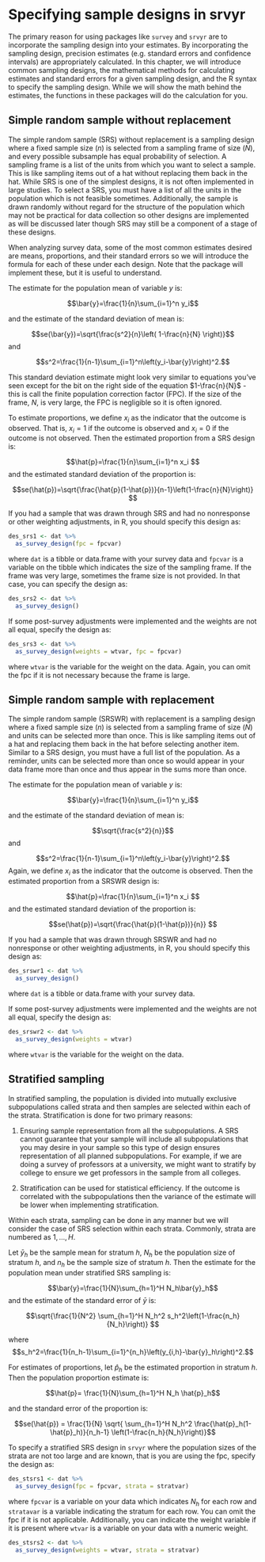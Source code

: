 # Specifying sample designs in srvyr {#c05}

The primary reason for using packages like `survey` and `srvyr` are to incorporate the sampling design into your estimates. By incorporating the sampling design, precision estimates (e.g. standard errors and confidence intervals) are appropriately calculated. In this chapter, we will introduce common sampling designs, the mathematical methods for calculating estimates and standard errors for a given sampling design, and the R syntax to specify the sampling design. While we will show the math behind the estimates, the functions in these packages will do the calculation for you.

## Simple random sample without replacement

The simple random sample (SRS) without replacement is a sampling design where a fixed sample size ($n$) is selected from a sampling frame of size ($N$), and every possible subsample has equal probability of selection. A sampling frame is a list of the units from which you want to select a sample. This is like sampling items out of a hat without replacing them back in the hat. While SRS is one of the simplest designs, it is not often implemented in large studies. To select a SRS, you must have a list of all the units in the population which is not feasible sometimes. Additionally, the sample  is drawn randomly without regard for the structure of the population which may not be practical for data collection so other designs are implemented as will be discussed later though SRS may still be a component of a stage of these designs.

When analyzing survey data, some of the most common estimates desired are means, proportions, and their standard errors so we will introduce the formula for each of these under each design. Note that the package will implement these, but it is useful to understand.

The estimate for the population mean of variable $y$ is:

$$\bar{y}=\frac{1}{n}\sum_{i=1}^n y_i$$

and the estimate of the standard deviation of mean is:

$$se(\bar{y})=\sqrt{\frac{s^2}{n}\left( 1-\frac{n}{N} \right)}$$ and

$$s^2=\frac{1}{n-1}\sum_{i=1}^n\left(y_i-\bar{y}\right)^2.$$

This standard deviation estimate might look very similar to equations you've seen except for the bit on the right side of the equation $1-\frac{n}{N}$ - this is call the finite population correction factor (FPC). If the size of the frame, $N$, is very large, the FPC is negligible so it is often ignored. 

To estimate proportions, we define $x_i$ as the indicator that the outcome is observed. That is, $x_i=1$ if the outcome is observed and $x_i=0$ if the outcome is not observed. Then the estimated proportion from a SRS design is:

$$\hat{p}=\frac{1}{n}\sum_{i=1}^n x_i $$
and the estimated standard deviation of the proportion is:

$$se(\hat{p})=\sqrt{\frac{\hat{p}(1-\hat{p})}{n-1}\left(1-\frac{n}{N}\right)} $$

If you had a sample that was drawn through SRS and had no nonresponse or other weighting adjustments, in R, you should specify this design as:

```r
des_srs1 <- dat %>%
  as_survey_design(fpc = fpcvar)
```

where `dat` is a tibble or data.frame with your survey data and `fpcvar` is a variable on the tibble which indicates the size of the sampling frame. If the frame was very large, sometimes the frame size is not provided. In that case, you can specify the design as:

```r
des_srs2 <- dat %>%
  as_survey_design()
```

If some post-survey adjustments were implemented and the weights are not all equal, specify the design as:

```r
des_srs3 <- dat %>%
  as_survey_design(weights = wtvar, fpc = fpcvar)
```

where `wtvar` is the variable for the weight on the data. Again, you can omit the fpc if it is not necessary because the frame is large.

## Simple random sample with replacement

The simple random sample (SRSWR) with replacement is a sampling design where a fixed sample size ($n$) is selected from a sampling frame of size ($N$) and units can be selected more than once. This is like sampling items out of a hat and replacing them back in the hat before selecting another item. Similar to a SRS design, you must have a full list of the population. As a reminder, units can be selected more than once so would appear in your data frame more than once and thus appear in the sums more than once.

The estimate for the population mean of variable $y$ is:

$$\bar{y}=\frac{1}{n}\sum_{i=1}^n y_i$$

and the estimate of the standard deviation of mean is:

$$\sqrt{\frac{s^2}{n}}$$ and

$$s^2=\frac{1}{n-1}\sum_{i=1}^n\left(y_i-\bar{y}\right)^2.$$
Again, we define $x_i$ as the indicator that the outcome is observed. Then the estimated proportion from a SRSWR design is:

$$\hat{p}=\frac{1}{n}\sum_{i=1}^n x_i $$
and the estimated standard deviation of the proportion is:

$$se(\hat{p})=\sqrt{\frac{\hat{p}(1-\hat{p})}{n}} $$

If you had a sample that was drawn through SRSWR and had no nonresponse or other weighting adjustments, in R, you should specify this design as:

```r
des_srswr1 <- dat %>%
  as_survey_design()
```

where `dat` is a tibble or data.frame with your survey data.

If some post-survey adjustments were implemented and the weights are not all equal, specify the design as:

```r
des_srswr2 <- dat %>%
  as_survey_design(weights = wtvar)
```

where `wtvar` is the variable for the weight on the data.

## Stratified sampling

In stratified sampling, the population is divided into mutually exclusive subpopulations called strata and then samples are selected within each of the strata. Stratification is done for two primary reasons:

1. Ensuring sample representation from all the subpopulations. A SRS cannot guarantee that your sample will include all subpopulations that you may desire in your sample so this type of design ensures representation of all planned subpopulations. For example, if we are doing a survey of professors at a university, we might want to stratify by college to ensure we get professors in the sample from all colleges.

2. Stratification can be used for statistical efficiency. If the outcome is correlated with the subpopulations then the variance of the estimate will be lower when implementing stratification. 

Within each strata, sampling can be done in any manner but we will consider the case of SRS selection within each strata. Commonly, strata are numbered as $1, \ldots, H$.

Let $\bar{y}_h$ be the sample mean for stratum $h$, $N_h$ be the population size of stratum $h$, and $n_h$ be the sample size of stratum $h$. Then the estimate for the population mean under stratified SRS sampling is:

$$\bar{y}=\frac{1}{N}\sum_{h=1}^H N_h\bar{y}_h$$
and the estimate of the standard error of $\bar{y}$ is:

$$\sqrt{\frac{1}{N^2} \sum_{h=1}^H N_h^2 s_h^2\left(1-\frac{n_h}{N_h}\right)} $$ 

where 
$$s_h^2=\frac{1}{n_h-1}\sum_{i=1}^{n_h}\left(y_{i,h}-\bar{y}_h\right)^2.$$

For estimates of proportions, let $\hat{p}_h$ be the estimated proportion in stratum $h$. Then the population proportion estimate is:

$$\hat{p}= \frac{1}{N}\sum_{h=1}^H N_h \hat{p}_h$$

and the standard error of the proportion is:

$$se(\hat{p}) = \frac{1}{N} \sqrt{ \sum_{h=1}^H N_h^2 \frac{\hat{p}_h(1-\hat{p}_h)}{n_h-1} \left(1-\frac{n_h}{N_h}\right)}$$

To specify a stratified SRS design in `srvyr` where the population sizes of the strata are not too large and are known, that is you are using the fpc, specify the design as:

```r
des_stsrs1 <- dat %>%
  as_survey_design(fpc = fpcvar, strata = stratvar)
```

where `fpcvar` is a variable on your data which indicates $N_h$ for each row and `stratavar` is a variable indicating the stratum for each row. You can omit the fpc if it is not applicable. Additionally, you can indicate the weight variable if it is present where `wtvar` is a variable on your data with a numeric weight.

```r
des_stsrs2 <- dat %>%
  as_survey_design(weights = wtvar, strata = stratvar)
```
